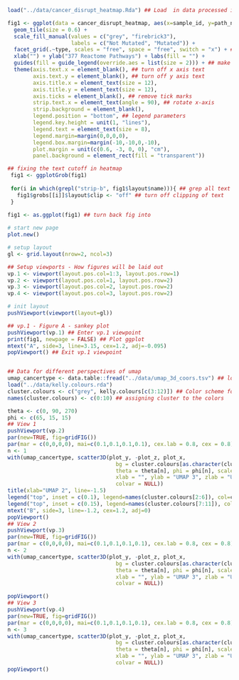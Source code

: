 ```r
load("../data/cancer_disrupt_heatmap.Rda") ## Load  in data processed in figure1.Rmd

fig1 <- ggplot(data = cancer_disrupt_heatmap, aes(x=sample_id, y=path_name, fill = membership)) + 
  geom_tile(size = 0.6) +
  scale_fill_manual(values = c("grey", "firebrick3"),
                    labels = c("Not Mutated", "Mutated")) +
  facet_grid(.~type, scales = "free", space = "free", switch = "x") + ## facet by cancer type; switch: move facet labels top to bottom
  xlab("") + ylab("377 Reactome Pathways") + labs(fill = "") +
  guides(fill = guide_legend(override.aes = list(size = 2))) + ## make fill legend shape smaller
  theme(axis.text.x = element_blank(), ## turn off x axis text
        axis.text.y = element_blank(), ## turn off y axis text
        axis.title.x = element_text(size = 12),
        axis.title.y = element_text(size = 12),
        axis.ticks = element_blank(), ## remove tick marks
        strip.text.x = element_text(angle = 90), ## rotate x-axis
        strip.background = element_blank(),
        legend.position = "bottom", ## legend parameters
        legend.key.height = unit(1, "lines"),
        legend.text = element_text(size = 8),
        legend.margin=margin(0,0,0,0),
        legend.box.margin=margin(-10,-10,0,-10),
        plot.margin = unit(c(0.6, -3, 0, 0), "cm"),
        panel.background = element_rect(fill = "transparent")) 

## fixing the text cutoff in heatmap
 fig1 <- ggplotGrob(fig1)
 
 for(i in which(grepl("strip-b", fig1$layout$name))){ ## grep all text strips at the bottom of plot 
   fig1$grobs[[i]]$layout$clip <- "off" ## turn off clipping of text
 }
 
fig1 <- as.ggplot(fig1) ## turn back fig into 
```

```r
# start new page
plot.new()

# setup layout
gl <- grid.layout(nrow=2, ncol=3)

## Setup viewports - How figures will be laid out
vp.1 <- viewport(layout.pos.col=1:3, layout.pos.row=1)
vp.2 <- viewport(layout.pos.col=1, layout.pos.row=2) 
vp.3 <- viewport(layout.pos.col=2, layout.pos.row=2) 
vp.4 <- viewport(layout.pos.col=3, layout.pos.row=2) 

# init layout
pushViewport(viewport(layout=gl))

## vp.1 - Figure A - sankey plot
pushViewport(vp.1) ## Enter vp.1 viewpoint
print(fig1, newpage = FALSE) ## Plot ggplot
mtext("A", side=3, line=3.15, cex=1.2, adj=-0.095)
popViewport() ## Exit vp.1 viewpoint


## Data for different perspectives of umap
umap_cancertype <- data.table::fread("../data/umap_3d_coors.tsv") ## load data
load("../data/kelly.colours.rda")
cluster.colours <- c("grey", kelly.colours[c(3:12)]) ## Color scheme for cluster
names(cluster.colours) <- c(0:10) ## assigning cluster to the colors

theta <- c(0, 90, 270)
phi <- c(65, 15, 15)
## View 1
pushViewport(vp.2)
par(new=TRUE, fig=gridFIG())
par(mar = c(0,0,0,0), mai=c(0.1,0.1,0.1,0.1), cex.lab = 0.8, cex = 0.8) ## setting plot parameters
n <- 1
with(umap_cancertype, scatter3D(plot_y, -plot_z, plot_x, 
                                  bg = cluster.colours[as.character(clust_knn)], pch = 21, cex = 0.8, lwd = 0.2, # clust_knn is knn result
                                  theta = theta[n], phi = phi[n], scale = T,
                                  xlab = "", ylab = "UMAP 3", zlab = "UMAP 1",
                                  colvar = NULL))
title(xlab="UMAP 2", line=-1.5)
legend("top", inset = c(0.1), legend=names(cluster.colours[2:6]), col=cluster.colours[2:6], pch = 20, bty = "n", horiz = T, cex = 0.8)
legend("top", inset = c(0.15), legend=names(cluster.colours[7:11]), col=cluster.colours[7:11], pch = 20, bty = "n", horiz = T, cex = 0.8)
mtext("B", side=3, line=-1.2, cex=1.2, adj=0)
popViewport()
## View 2
pushViewport(vp.3)
par(new=TRUE, fig=gridFIG())
par(mar = c(0,0,0,0), mai=c(0.1,0.1,0.1,0.1), cex.lab = 0.8, cex = 0.8) ## setting plot parameters
n <- 2
with(umap_cancertype, scatter3D(plot_y, -plot_z, plot_x, 
                                  bg = cluster.colours[as.character(clust_knn)], pch = 21, cex = 0.8, lwd = 0.2, # clust_knn is knn result
                                  theta = theta[n], phi = phi[n], scale = T,
                                  xlab = "", ylab = "UMAP 3", zlab = "UMAP 1",
                                  colvar = NULL))

popViewport()
## View 3
pushViewport(vp.4)
par(new=TRUE, fig=gridFIG())
par(mar = c(0,0,0,0), mai=c(0.1,0.1,0.1,0.1), cex.lab = 0.8, cex = 0.8) ## setting plot parameters
n <- 3
with(umap_cancertype, scatter3D(plot_y, -plot_z, plot_x, 
                                  bg = cluster.colours[as.character(clust_knn)], pch = 21, cex = 0.8, lwd = 0.2, # clust_knn is knn result
                                  theta = theta[n], phi = phi[n], scale = T,
                                  xlab = "", ylab = "UMAP 3", zlab = "UMAP 1",
                                  colvar = NULL))
popViewport()




```

